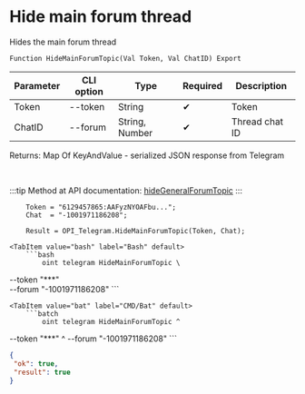 ﻿---
sidebar_position: 7
---


# Hide main forum thread
 Hides the main forum thread



`Function HideMainForumTopic(Val Token, Val ChatID) Export`

  | Parameter | CLI option | Type | Required | Description |
  |-|-|-|-|-|
  | Token | --token | String | &#x2714; | Token |
  | ChatID | --forum | String, Number | &#x2714; | Thread chat ID |

  
  Returns:  Map Of KeyAndValue - serialized JSON response from Telegram

<br/>

:::tip
Method at API documentation: [hideGeneralForumTopic](https://core.telegram.org/bots/api#hidegeneralforumtopic)
:::
<br/>


```bsl title="1C:Enterprise/OneScript code example"
    Token = "6129457865:AAFyzNYOAFbu...";
    Chat  = "-1001971186208";

    Result = OPI_Telegram.HideMainForumTopic(Token, Chat);
```
 

 <Tabs>
  
    <TabItem value="bash" label="Bash" default>
        ```bash
            oint telegram HideMainForumTopic \
 --token "***" \
 --forum "-1001971186208"
        ```
    </TabItem>
  
    <TabItem value="bat" label="CMD/Bat" default>
        ```batch
            oint telegram HideMainForumTopic ^
 --token "***" ^
 --forum "-1001971186208"
        ```
    </TabItem>
</Tabs>


```json title="Result"
{
 "ok": true,
 "result": true
}
```
